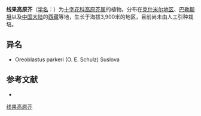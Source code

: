 {{Speciesbox
| name = 线果高原芥
| status = 
| status_system = 
| image = 
| genus = Christolea
| species = parkeri
| authority = (O. E. Schulz) Jafri
}}

'''线果高原芥'''（[[学名|学名]]：{{lang|la|''Christolea parkeri''}}）为[[十字花科|十字花科]][[高原芥属|高原芥属]]的植物。分布在[[克什米尔地区|克什米尔地区]]、[[巴勒斯坦|巴勒斯坦]]以及[[中国大陆|中国大陆]]的[[西藏|西藏]]等地，生长于海拔3,900米的地区，目前尚未由人工引种栽培。

== 异名 ==
* Oreoblastus parkeri (O. E. Schulz) Suslova

== 参考文献 ==
<div class="references-small">
* {{cite web| url =http://www.bioinfo.cn/db05/KmzwSpecies.php?action=view&id=5896| title =线果高原芥| work =《中国高等植物数据库全库》| publisher =中国科学院微生物研究所| author =昆明植物研究所| accessdate =2009-02-26| deadurl =yes| archiveurl =https://web.archive.org/web/20160305030515/http://www.bioinfo.cn/db05/KmzwSpecies.php?action=view&id=5896| archivedate =2016-03-05}}
</div>
{{Taxonbar|from=Q15232633}}

[[Category:高原芥属|线果高原芥]]


{{植物小作品}}